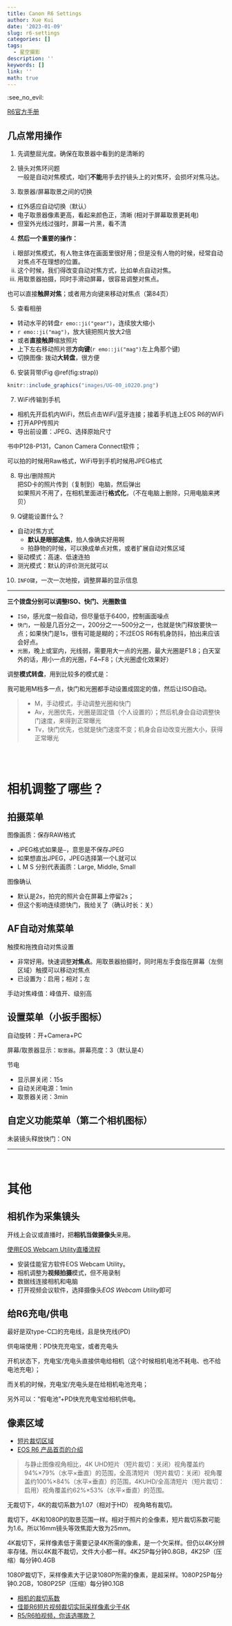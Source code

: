 ```yaml
---
title: Canon R6 Settings
author: Xue Kui
date: '2023-01-09'
slug: r6-settings
categories: []
tags:
  - 星空摄影
description: ''
keywords: []
link: ''
math: true
---
```



:see_no_evil:

[R6官方手册](https://cam.start.canon/zh/C004/)


## 几点常用操作 



1. 先调整屈光度。确保在取景器中看到的是清晰的

2. 镜头对焦环问题  
一般是自动对焦模式，咱们**不能**用手去拧镜头上的对焦环，会损坏对焦马达。

3. 取景器/屏幕取景之间的切换

- 红外感应自动切换（默认）
- 电子取景器像素更高，看起来颜色正，清晰 (相对于屏幕取景更耗电)
- 但室外光线过强时，屏幕一片黑，看不清


4. **然后一个重要的操作：**

i. 眼部对焦模式，有人物主体在画面里很好用；但是没有人物的时候，经常自动对焦点不在理想的位置。  
i. 这个时候，我们得改变自动对焦方式，比如单点自动对焦。  
i. 用取景器拍摄，同时手滑动屏幕，很容易调整对焦点。


也可以直接**触屏对焦**；或者用方向键来移动对焦点（第84页）


5. 查看相册

- 转动水平的转盘`r emo::ji("gear")`，连续放大缩小
- `r emo::ji("mag")`，放大镜把照片放大2倍
- 或者**直接触屏**缩放照片
- 上下左右移动照片摁**方向键**(`r emo::ji("mag")`左上角那个键)
- 切换图像: 拨动**大转盘**，很方便


6. 安装背带(Fig \@ref(fig:strap))


```r
knitr::include_graphics("images/UG-00_i0220.png")
```



7. WiFi传输到手机

- 相机先开启机内WiFi，然后点击WiFi/蓝牙连接；接着手机连上EOS R6的WiFi
- 打开APP传照片
- 导出前设置：JPEG、选择原始尺寸


书中P128-P131，Canon Camera Connect软件；

可以拍的时候用Raw格式，WiFi导到手机时候用JPEG格式




8. 导出/删除照片  
把SD卡的照片传到（复制到）电脑，然后弹出  
如果照片不用了，在相机里面进行**格式化**，（不在电脑上删除，只用电脑来拷贝）


9. Q键能设置什么？

- 自动对焦方式
  - **默认是眼部追焦**，拍人像确实好用啊
  - 拍静物的时候，可以换成单点对焦，或者扩展自动对焦区域
- 驱动模式：高速、低速连拍
- 测光模式：默认的评价测光就可以



10. `INFO键`，一次一次地按，调整屏幕的显示信息




---

**三个拨盘分别可以调整ISO、快门、光圈数值**

- `ISO`，感光度一般自动，但尽量低于6400，控制画面噪点
- `快门`，一般是几百分之一，200分之一~500分之一，也就是快门释放要快一点；如果快门是1s，很有可能是糊的；不过EOS R6有机身防抖，拍出来应该会好点。
- `光圈`，晚上或室内，光线弱，需要用大一点的光圈，最大光圈是F1.8；白天室外的话，用小一点的光圈，F4~F8；（大光圈虚化效果好）


调整**模式转盘**，用到比较多的模式是：

我可能用M档多一点，快门和光圈都手动设置成固定的值，然后让ISO自动。

>- M，手动模式，手动调整光圈和快门
>- Av，光圈优先，光圈是固定值（个人设置的）；然后机身会自动调整快门速度，来得到正常曝光
>- Tv，快门优先，也就是快门速度不变；机身会自动改变光圈大小，获得正常曝光






<br>
<br>



# 相机调整了哪些？


## 拍摄菜单

图像画质：保存RAW格式

- JPEG格式如果是`—`，意思是不保存JPEG
- 如果想直出JPEG，JPEG选择第一个L就可以
- L M S 分别代表画质：Large, Middle, Small


图像确认

- 默认是2s，拍完的照片会在屏幕上停留2s；
- 但这个影响连续摁快门，我给关了（确认时长：关）








## AF自动对焦菜单


触摸和拖拽自动对焦设置

- 非常好用。快速调整**对焦点**。用取景器拍摄时，同时用左手食指在屏幕（左侧区域）触摸可以移动对焦点
- 已设置为：启用；相对；左


手动对焦峰值：峰值开、级别高


## 设置菜单（小扳手图标）

自动旋转：开+Camera+PC

屏幕/取景器显示：`取景器`。屏幕亮度：3（默认是4）

节电

- 显示屏关闭：15s
- 自动关闭电源：1min
- 取景器关闭：3min

## 自定义功能菜单（第二个相机图标）

未装镜头释放快门：ON



-----

<br>

# 其他

## 相机作为采集镜头


开线上会议或直播时，把**相机当做摄像头**来用。

[使用EOS Webcam Utility直播流程](https://www.canon.com.cn/special/webcam/index.html)

- 安装佳能官方软件EOS Webcam Utility。
- 相机调整为**视频拍摄**模式，但不用录制
- 数据线连接相机和电脑
- 打开视频会议软件，选择摄像头*EOS Webcam Utility*即可




## 给R6充电/供电

最好是双type-C口的充电线，且是快充线(PD)

供电端使用：PD快充充电宝，或者充电头

开机状态下，充电宝/充电头直接供电给相机（这个时候相机电池不耗电、也不给电池充电）；

而关机的时候，充电宝/充电头是在给相机电池充电；


另外可以：“假电池”+PD快充充电宝给相机供电。



## 像素区域


- [短片裁切区域](https://cam.start.canon/zh/C004/manual/html/UG-03_Shooting-2_0040.html#Shooting-2_0040_3)
- [EOS R6 产品首页的介绍](https://www.canon.com.cn/product/r6/)

> 与静止图像视角相比，4K UHD短片（短片裁切：关闭）视角覆盖约94%×79%（水平×垂直）的范围，全高清短片（短片裁切：关闭）视角覆盖约100%×84%（水平×垂直）的范围，4KUHD/全高清短片（短片裁切：启用）视角覆盖约62%×53%（水平×垂直）的范围。




无裁切下，4K的裁切系数为1.07（相对于HD） 视角略有裁切。


裁切下，4K和1080P的取景范围一样。相对于照片的全像素，短片裁切系数可能为1.6。所以16mm镜头等效焦距大致为25mm。

4K裁切下，采样像素低于需要记录4K所需的像素，是一个欠采样。但仍以4K分辨率存储。所以4K裁不裁切，文件大小都一样。4K25P每分钟0.8GB，4K25P（压缩）每分钟0.4GB


1080P裁切下，采样像素大于记录1080P所需的像素，是超采样。1080P25P每分钟0.2GB，1080P25P（压缩）每分钟0.1GB




- [相机的裁切系数](https://bitmingw.com/2019/03/31/camera-crop-factor/)
- [佳能R6短片视频裁切实际采样像素少于4K](https://www.bilibili.com/read/cv16759792/)
- [R5/R6拍视频，你该选哪款？](https://www.sohu.com/a/406979942_669409)

